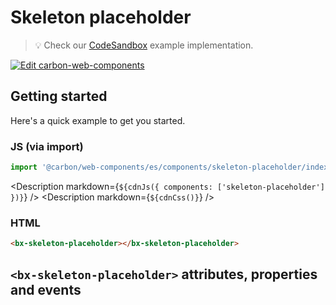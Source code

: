 
# Skeleton placeholder

> 💡 Check our
> [CodeSandbox](https://codesandbox.io/s/github/carbon-design-system/carbon-for-ibm-dotcom/tree/main/packages/carbon-web-components/examples/codesandbox/basic/components/skeleton-placeholder)
> example implementation.

[![Edit carbon-web-components](https://codesandbox.io/static/img/play-codesandbox.svg)](https://codesandbox.io/s/github/carbon-design-system/carbon-for-ibm-dotcom/tree/main/packages/carbon-web-components/examples/codesandbox/basic/components/skeleton-placeholder)

## Getting started

Here's a quick example to get you started.

### JS (via import)

```javascript
import '@carbon/web-components/es/components/skeleton-placeholder/index.js';
```

<Description markdown={`${cdnJs({ components: ['skeleton-placeholder'] })}`} />
<Description markdown={`${cdnCss()}`} />

### HTML

```html
<bx-skeleton-placeholder></bx-skeleton-placeholder>
```

## `<bx-skeleton-placeholder>` attributes, properties and events

<Props of="bx-skeleton-placeholder" />
